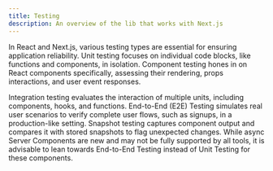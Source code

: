 ```yaml
---
title: Testing
description: An overview of the lib that works with Next.js
---
```



<ExpandableCard className="md:px-6 border-dashed">
  <CardHeading h2="Testing your Next.js Website" />

  <div className="text-zinc-600 dark:text-zinc-400 prose-p:mt-2">
  In React and Next.js, various testing types are essential for ensuring application reliability. Unit testing focuses on individual code blocks, like functions and components, in isolation. Component testing hones in on React components specifically, assessing their rendering, props interactions, and user event responses. 
  
  Integration testing evaluates the interaction of multiple units, including components, hooks, and functions. End-to-End (E2E) Testing simulates real user scenarios to verify complete user flows, such as signups, in a production-like setting. Snapshot testing captures component output and compares it with stored snapshots to flag unexpected changes. While async Server Components are new and may not be fully supported by all tools, it is advisable to lean towards End-to-End Testing instead of Unit Testing for these components.
</div>
</ExpandableCard>

<br />
<IntegrationSection categoryId={categories.testing.id} />
